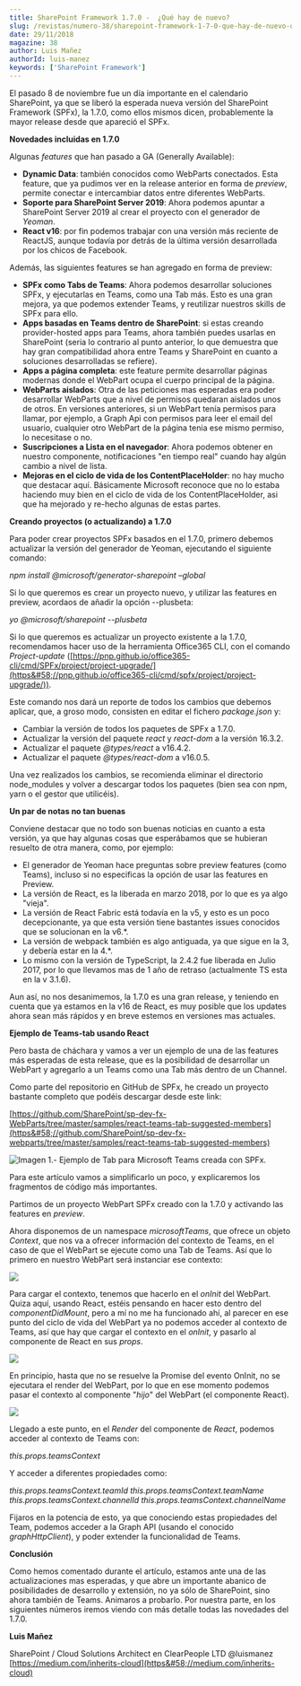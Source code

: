 ```yaml
---
title: SharePoint Framework 1.7.0 -  ¿Qué hay de nuevo?
slug: /revistas/numero-38/sharepoint-framework-1-7-0-que-hay-de-nuevo-que-hay-de-nuevo
date: 29/11/2018
magazine: 38
author: Luis Mañez
authorId: luis-manez
keywords: ['SharePoint Framework']
---
```



<ArticleHeader frontmatter={props.pageContext.frontmatter} />



El pasado 8 de noviembre fue un día importante en el calendario SharePoint, ya que se liberó la esperada nueva versión del SharePoint Framework (SPFx), la 1.7.0, como ellos mismos dicen, probablemente la mayor release desde que apareció el SPFx.

**Novedades incluidas en 1.7.0**

Algunas *features* que han pasado a GA (Generally Available):

- **Dynamic Data**: también conocidos como WebParts conectados. Esta feature, que ya pudimos ver en la release anterior en forma de *preview*, permite conectar e intercambiar datos entre diferentes WebParts.
- **Soporte para SharePoint Server 2019**: Ahora podemos apuntar a SharePoint Server 2019 al crear el proyecto con el generador de *Yeoman*.
- **React v16**: por fin podemos trabajar con una versión más reciente de ReactJS, aunque todavía por detrás de la última versión desarrollada por los chicos de Facebook.


Además, las siguientes features se han agregado en forma de preview:

- **SPFx como Tabs de Teams**: Ahora podemos desarrollar soluciones SPFx, y ejecutarlas en Teams, como una Tab más. Esto es una gran mejora, ya que podemos extender Teams, y reutilizar nuestros skills de SPFx para ello.
- **Apps basadas en Teams dentro de SharePoint**: si estas creando provider-hosted apps para Teams, ahora también puedes usarlas en SharePoint (seria lo contrario al punto anterior, lo que demuestra que hay gran compatibilidad ahora entre Teams y SharePoint en cuanto a soluciones desarrolladas se refiere).
- **Apps a página completa**: este feature permite desarrollar páginas modernas donde el WebPart ocupa el cuerpo principal de la página.
- **WebParts aislados**: Otra de las peticiones mas esperadas era poder desarrollar WebParts que a nivel de permisos quedaran aislados unos de otros. En versiones anteriores, si un WebPart tenía permisos para llamar, por ejemplo, a Graph Api con permisos para leer el email del usuario, cualquier otro WebPart de la página tenia ese mismo permiso, lo necesitase o no.
- **Suscripciones a Lista en el navegador**: Ahora podemos obtener en nuestro componente, notificaciones "en tiempo real" cuando hay algún cambio a nivel de lista.
- **Mejoras en el ciclo de vida de los ContentPlaceHolder**: no hay mucho que destacar aquí. Básicamente Microsoft reconoce que no lo estaba haciendo muy bien en el ciclo de vida de los ContentPlaceHolder, asi que ha mejorado y re-hecho algunas de estas partes.


**Creando proyectos (o actualizando) a 1.7.0**

Para poder crear proyectos SPFx basados en el 1.7.0, primero debemos actualizar la versión del generador de Yeoman, ejecutando el siguiente comando:

*npm install @microsoft/generator-sharepoint –global*

Si lo que queremos es crear un proyecto nuevo, y utilizar las features en preview, acordaos de añadir la opción --plusbeta:

*yo @microsoft/sharepoint --plusbeta*

Si lo que queremos es actualizar un proyecto existente a la 1.7.0, recomendamos hacer uso de la herramienta Office365 CLI, con el comando *Project-update* ([https://pnp.github.io/office365-cli/cmd/SPFx/project/project-upgrade/](https&#58;//pnp.github.io/office365-cli/cmd/spfx/project/project-upgrade/)).

Este comando nos dará un reporte de todos los cambios que debemos aplicar, que, a groso modo, consisten en editar el fichero *package.json* y:

- Cambiar la versión de todos los paquetes de SPFx a 1.7.0.
- Actualizar la versión del paquete *react* y *react-dom* a la versión 16.3.2.
- Actualizar el paquete *@types/react* a v16.4.2.
- Actualizar el paquete *@types/react-dom* a v16.0.5.


Una vez realizados los cambios, se recomienda eliminar el directorio node\_modules y volver a descargar todos los paquetes (bien sea con npm, yarn o el gestor que utilicéis).

**Un par de notas no tan buenas**

Conviene destacar que no todo son buenas noticias en cuanto a esta versión, ya que hay algunas cosas que esperábamos que se hubieran resuelto de otra manera, como, por ejemplo:

- El generador de Yeoman hace preguntas sobre preview features (como Teams), incluso si no especificas la opción de usar las features en Preview.
- La versión de React, es la liberada en marzo 2018, por lo que es ya algo "vieja".
- La versión de React Fabric está todavía en la v5, y esto es un poco decepcionante, ya que esta versión tiene bastantes issues conocidos que se solucionan en la v6.\*.
- La versión de webpack también es algo antiguada, ya que sigue en la 3, y debería estar en la 4.\*.
- Lo mismo con la versión de TypeScript, la 2.4.2 fue liberada en Julio 2017, por lo que llevamos mas de 1 año de retraso (actualmente TS esta en la v 3.1.6).


Aun así, no nos desanimemos, la 1.7.0 es una gran release, y teniendo en cuenta que ya estamos en la v16 de React, es muy posible que los updates ahora sean más rápidos y en breve estemos en versiones mas actuales.

**Ejemplo de Teams-tab usando React**

Pero basta de cháchara y vamos a ver un ejemplo de una de las features más esperadas de esta release, que es la posibilidad de desarrollar un WebPart y agregarlo a un Teams como una Tab más dentro de un Channel.

Como parte del repositorio en GitHub de SPFx, he creado un proyecto bastante completo que podéis descargar desde este link:

[https://github.com/SharePoint/sp-dev-fx-WebParts/tree/master/samples/react-teams-tab-suggested-members](https&#58;//github.com/SharePoint/sp-dev-fx-webparts/tree/master/samples/react-teams-tab-suggested-members)

![Imagen 1.- Ejemplo de Tab para Microsoft Teams creada con SPFx.](../../../images/numero38/sharepoint-framework-1-7-0-que-hay-de-nuevo/image1.jpeg)

Para este artículo vamos a simplificarlo un poco, y explicaremos los fragmentos de código más importantes.

Partimos de un proyecto WebPart SPFx creado con la 1.7.0 y activando las features en *preview*.

Ahora disponemos de un namespace *microsoftTeams*, que ofrece un objeto *Context*, que nos va a ofrecer información del contexto de Teams, en el caso de que el WebPart se ejecute como una Tab de Teams. Así que lo primero en nuestro WebPart será instanciar ese contexto:

![](../../../images/numero38/sharepoint-framework-1-7-0-que-hay-de-nuevo/image2.png)

Para cargar el contexto, tenemos que hacerlo en el *onInit* del WebPart. Quiza aquí, usando React, estéis pensando en hacer esto dentro del *componentDidMount*, pero a mí no me ha funcionado ahí, al parecer en ese punto del ciclo de vida del WebPart ya no podemos acceder al contexto de Teams, así que hay que cargar el contexto en el *onInit*, y pasarlo al componente de React en sus *props*.

![](../../../images/numero38/sharepoint-framework-1-7-0-que-hay-de-nuevo/image3.png)

En principio, hasta que no se resuelve la Promise del evento OnInit, no se ejecutara el render del WebPart, por lo que en ese momento podemos pasar el contexto al componente "*hijo*" del WebPart (el componente React).

![](../../../images/numero38/sharepoint-framework-1-7-0-que-hay-de-nuevo/image4.png)

Llegado a este punto, en el *Render* del componente de *React*, podemos acceder al contexto de Teams con:

*this.props.teamsContext*

Y acceder a diferentes propiedades como:

*this.props.teamsContext.teamId*
*this.props.teamsContext.teamName*
*this.props.teamsContext.channelId*
*this.props.teamsContext.channelName*

Fijaros en la potencia de esto, ya que conociendo estas propiedades del Team, podemos acceder a la Graph API (usando el conocido *graphHttpClient*), y poder extender la funcionalidad de Teams.



**Conclusión**

Como hemos comentado durante el artículo, estamos ante una de las actualizaciones mas esperadas, y que abre un importante abanico de posibilidades de desarrollo y extensión, no ya sólo de SharePoint, sino ahora también de Teams. Animaros a probarlo. Por nuestra parte, en los siguientes números iremos viendo con más detalle todas las novedades del 1.7.0.



**Luis Mañez**

SharePoint / Cloud Solutions Architect en ClearPeople LTD
 @luismanez
 [https://medium.com/inherits-cloud](https&#58;//medium.com/inherits-cloud)

